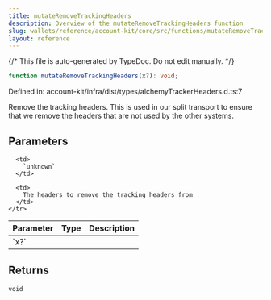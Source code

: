 ```yaml
---
title: mutateRemoveTrackingHeaders
description: Overview of the mutateRemoveTrackingHeaders function
slug: wallets/reference/account-kit/core/src/functions/mutateRemoveTrackingHeaders
layout: reference
---
```


{/* This file is auto-generated by TypeDoc. Do not edit manually. */}

```ts
function mutateRemoveTrackingHeaders(x?): void;
```

Defined in: account-kit/infra/dist/types/alchemyTrackerHeaders.d.ts:7

Remove the tracking headers. This is used in our split transport to ensure that we remove the headers that
are not used by the other systems.

## Parameters

<table>
  <thead>
    <tr>
      <th align="left">Parameter</th>
      <th align="left">Type</th>
      <th align="left">Description</th>
    </tr>
  </thead>

  <tbody>
    <tr>
      <td>
        `x?`
      </td>

      <td>
        `unknown`
      </td>

      <td>
        The headers to remove the tracking headers from
      </td>
    </tr>

  </tbody>
</table>

## Returns

`void`
